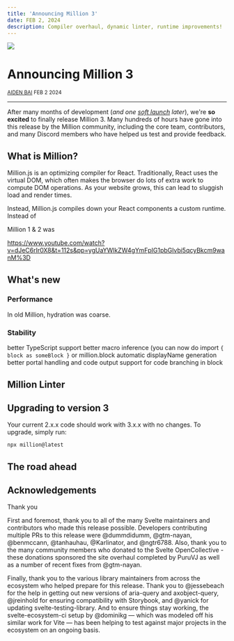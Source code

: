 ```yaml
---
title: 'Announcing Million 3'
date: FEB 2, 2024
description: Compiler overhaul, dynamic linter, runtime improvements!
---
```



<div className="flex justify-center">
  <Image src="/v3-banner.svg" width={350} height={130} />
</div>

<div className="flex flex-col items-center gap-4">

# Announcing Million 3

  <small>[AIDEN BAI](https://twitter.com/aidenybai) FEB 2 2024</small>
</div>

---

After many months of development (_and one [soft launch](https://twitter.com/aidenybai/status/1732812329434423647) later_), we're **so excited** to finally release Million 3. Many hundreds of hours have gone into this release by the Million community, including the core team, contributors, and many Discord members who have helped us test and provide feedback.

## What is Million?

Million.js is an optimizing compiler for React. Traditionally, React uses the virtual DOM, which often makes the browser do lots of extra work to compute DOM operations. As your website grows, this can lead to sluggish load and render times.

Instead, Million.js compiles down your React components a custom runtime. Instead of

Million 1 & 2 was

https://www.youtube.com/watch?v=dJeC6rIr0X8&t=112s&pp=ygUaYWlkZW4gYmFpIG1pbGlvbi5qcyBkcm9wanM%3D

## What's new

### Performance

In old Million, hydration was coarse.


### Stability

better TypeScript support
better macro inference (you can now do import `{ block as someBlock }` or million.block
automatic displayName generation
better portal handling and code output
support for code branching in block

## Million Linter

## Upgrading to version 3

Your current 2.x.x code should work with 3.x.x with no changes. To upgrade, simply run:

```bash
npx million@latest
```

## The road ahead


## Acknowledgements

Thank you

First and foremost, thank you to all of the many Svelte maintainers and contributors who made this release possible. Developers contributing multiple PRs to this release were @dummdidumm, @gtm-nayan, @benmccann, @tanhauhau, @Karlinator, and @ngtr6788. Also, thank you to the many community members who donated to the Svelte OpenCollective - these donations sponsored the site overhaul completed by PuruVJ as well as a number of recent fixes from @gtm-nayan.

Finally, thank you to the various library maintainers from across the ecosystem who helped prepare for this release. Thank you to @jessebeach for the help in getting out new versions of aria-query and axobject-query, @jreinhold for ensuring compatibility with Storybook, and @yanick for updating svelte-testing-library. And to ensure things stay working, the svelte-ecosystem-ci setup by @dominikg — which was modeled off his similar work for Vite — has been helping to test against major projects in the ecosystem on an ongoing basis.